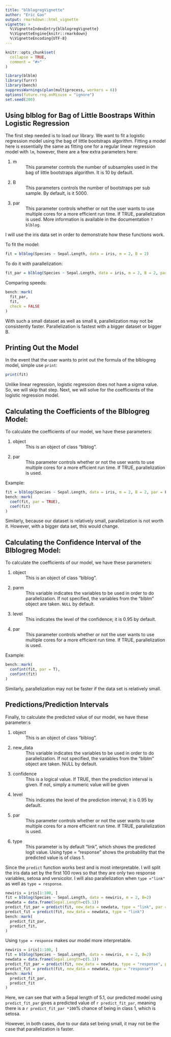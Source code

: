 ```yaml
---
title: "blblogregVignette"
author: "Eric Gao"
output: rmarkdown::html_vignette
vignette: >
  %\VignetteIndexEntry{blblogregVignette}
  %\VignetteEngine{knitr::rmarkdown}
  %\VignetteEncoding{UTF-8}
---
```


```r
knitr::opts_chunk$set(
  collapse = TRUE,
  comment = "#>"
)
```

```r
library(blblm)
library(furrr)
library(bench)
suppressWarnings(plan(multiprocess, workers = 6))
options(future.rng.onMisuse = "ignore")
set.seed(200)
```

## Using blblog for Bag of Little Boostraps Within Logistic Regression

The first step needed is to load our library. We want to fit a logistic regression model using the bag of little bootstraps algorithm. Fitting a model here is essentially the same as fitting one for a regular linear regression model with `lm`, however, there are a few extra parameters here:

1.  m
  : This parameter controls the number of subsamples used in the bag of little bootstraps algorithm. It is 10 by default.
2.  B
  : This parameters controls the number of bootstraps per sub sample. By default, is it 5000.
3.  par
  : This parameter controls whether or not the user wants to use multiple cores for a more efficient run time. If TRUE, parallelization is used. More information is available in the documentation `?blblog`. 

I will use the iris data set in order to demonstrate how these functions work. 

To fit the model:

```r
fit = blblog(Species ~ Sepal.Length, data = iris, m = 2, B = 2)
```

To do it with parallelization:

```r
fit_par = blblog(Species ~ Sepal.Length, data = iris, m = 2, B = 2, par = T)
```

Comparing speeds:

```r
bench::mark(
  fit_par,
  fit,
  check = FALSE
)
```

With such a small dataset as well as small `B`, parallelization may not be consistently faster. Parallelization is fastest with a bigger dataset or bigger B. 


## Printing Out the Model

In the event that the user wants to print out the formula of the blblogreg model, simple use `print`:

```r
print(fit)
```

Unlike linear regression, logistic regression does not have a sigma value. So, we will skip that step. Next, we will solve for the coefficients of the logistic regression model.

## Calculating the Coefficients of the Blblogreg Model:

To calculate the coefficients of our model, we have these parameters:

1.  object
  : This is an object of class "blblog".
2.  par
  : This parameter controls whether or not the user wants to use multiple cores for a more efficient run time. If TRUE, parallelization is used.

Example:

```r
fit = blblog(Species ~ Sepal.Length, data = iris, m = 2, B = 2, par = F)
bench::mark(
  coef(fit, par = TRUE),
  coef(fit)
)
```

Similarly, because our dataset is relatively small, parallelization is not worth it. However, with a bigger data set, this would change.

## Calculating the Confidence Interval of the Blblogreg Model:

To calculate the coefficients of our model, we have these parameters:

1.  object
  : This is an object of class "blblog".
2.  parm
  : This variable indicates the variables to be used in order to do parallelization. If not specified, the variables from the "blblm" object are taken. `NULL` by default.
3.  level
  : This indicates the level of the confidence; it is 0.95 by default.
4.  par
  : This parameter controls whether or not the user wants to use multiple cores for a more efficient run time. If TRUE, parallelization is used.
  

Example:

```r
bench::mark(
  confint(fit, par = T),
  confint(fit)
)
```

Similarly, parallelization may not be faster if the data set is relatively small.

## Predictions/Prediction Intervals

Finally, to calculate the predicted value of our model, we have these parameter:s

1.  object
  : This is an object of class "blblog".
2.  new_data
  : This variable indicates the variables to be used in order to do parallelization. If not specified, the variables from the "blblm" object are taken. NULL by default.
3.  confidence
  : This is a logical value. If TRUE, then the prediction interval is given. If not, simply a numeric value will be given
4.  level
  : This indicates the level of the prediction interval; it is 0.95 by default.
5.  par
  : This parameter controls whether or not the user wants to use multiple cores for a more efficient run time. If TRUE, parallelization is used.
6. type
  : This parameter is by default "link", which shows the predicted logit value. Using type = "response" shows the probability that the predicted value is of class 1.
  
Since the `predict` function works best and is most interpretable. I will split the iris data set by the first 100 rows so that they are only two response variables, setosa and versicolor. I will also parallelization when `type ="link"` as well as `type = response`. 

```r
newiris = iris[1:100, ]
fit = blblog(Species ~ Sepal.Length, data = newiris, m = 2, B=2)
newdata = data.frame(Sepal.Length=c(5.1))
predict_fit_par = predict(fit, new_data = newdata, type = "link", par = T)
predict_fit = predict(fit, new_data = newdata, type = "link")
bench::mark(
  predict_fit_par,
  predict_fit,
)
```

Using `type = response` makes our model more interpretable.

```r
newiris = iris[1:100, ]
fit = blblog(Species ~ Sepal.Length, data = newiris, m = 2, B=2)
newdata = data.frame(Sepal.Length=c(5.1))
predict_fit_par = predict(fit, new_data = newdata, type = "response", par = T)
predict_fit = predict(fit, new_data = newdata, type = "response")
bench::mark(
  predict_fit_par,
  predict_fit
)
```

Here, we can see that with a Sepal length of 5.1, our predicted model using `predict_fit_par` gives a predicted value of `r predict_fit_par`, meaning there is a `r predict_fit_par *100`% chance of being in class 1, which is setosa. 

However, in both cases, due to our data set being small, it may not be the case that parallelization is faster.